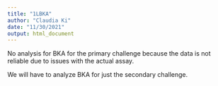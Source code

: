 ```yaml
---
title: "1LBKA"
author: "Claudia Ki"
date: "11/30/2021"
output: html_document
---
```

No analysis for BKA for the primary challenge because the data is not reliable due to issues with the actual assay. 

We will have to analyze BKA for just the secondary challenge. 
